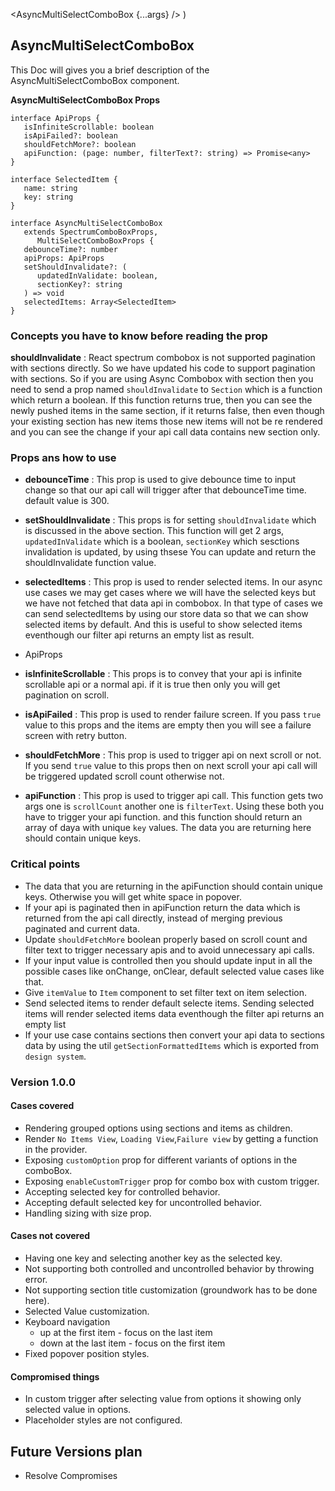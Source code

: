 

<Meta
   title='MDX/AsyncMultiSelectComboBox'
   component={AsyncMultiSelectComboBox}
/>

   <AsyncMultiSelectComboBox {...args} />
)

## AsyncMultiSelectComboBox

This Doc will gives you a brief description of the AsyncMultiSelectComboBox component.

**AsyncMultiSelectComboBox Props**

```tsx
interface ApiProps {
   isInfiniteScrollable: boolean
   isApiFailed?: boolean
   shouldFetchMore?: boolean
   apiFunction: (page: number, filterText?: string) => Promise<any>
}

interface SelectedItem {
   name: string
   key: string
}

interface AsyncMultiSelectComboBox
   extends SpectrumComboBoxProps,
      MultiSelectComboBoxProps {
   debounceTime?: number
   apiProps: ApiProps
   setShouldInvalidate?: (
      updatedInValidate: boolean,
      sectionKey?: string
   ) => void
   selectedItems: Array<SelectedItem>
}
```

### Concepts you have to know before reading the prop

**shouldInvalidate** :
React spectrum combobox is not supported pagination with sections directly. So we have updated his code to support pagination with sections.
So if you are using Async Combobox with section then you need to send a prop named `shouldInvalidate` to `Section` which is a function which return a boolean.
If this function returns true, then you can see the newly pushed items in the same section, if it returns false, then even though your existing section has new items
those new items will not be re rendered and you can see the change if your api call data contains new section only.

### Props ans how to use

-  **debounceTime** : This prop is used to give debounce time to input change so that our api call will trigger after that debounceTime time.
   default value is 300.
-  **setShouldInvalidate** : This props is for setting `shouldInvalidate` which is discussed in the above section. This function will get 2 args, `updatedInValidate` which is a boolean, `sectionKey` which sesctions invalidation is updated, by using thsese
   You can update and return the shouldInvalidate function value.
-  **selectedItems** : This prop is used to render selected items. In our async use cases we may get cases where we will have the selected keys but we have not fetched that data api in combobox. In that type of cases
   we can send selectedItems by using our store data so that we can show selected items by default. And this is useful to show selected items eventhough our filter api returns an empty list as result.

-  ApiProps
-  **isInfiniteScrollable** : This props is to convey that your api is infinite scrollable api or a normal api. if it is true then only you will get pagination on scroll.
-  **isApiFailed** : This prop is used to render failure screen. If you pass `true` value to this props and the items are empty then you will see a failure screen with retry button.
-  **shouldFetchMore** : This prop is used to trigger api on next scroll or not. If you send `true` value to this props then on next scroll your api call will be triggered updated scroll count otherwise not.
-  **apiFunction** : This prop is used to trigger api call. This function gets two args one is `scrollCount` another one is `filterText`. Using these both you have to trigger your api function.
   and this function should return an array of daya with unique `key` values. The data you are returning here should contain unique keys.

### Critical points

-  The data that you are returning in the apiFunction should contain unique keys. Otherwise you will get white space in popover.
-  If your api is paginated then in apiFunction return the data which is returned from the api call directly, instead of merging previous paginated and current data.
-  Update `shouldFetchMore` boolean properly based on scroll count and filter text to trigger necessary apis and to avoid unnecessary api calls.
-  If your input value is controlled then you should update input in all the possible cases like onChange, onClear, default selected value cases like that.
-  Give `itemValue` to `Item` component to set filter text on item selection.
-  Send selected items to render default selecte items. Sending selected items will render selected items data eventhough the filter api returns an empty list
-  If your use case contains sections then convert your api data to sections data by using the util `getSectionFormattedItems` which is exported from `design system`.

### Version 1.0.0

#### **Cases covered**

-  Rendering grouped options using sections and items as children.
-  Render `No Items View`, `Loading View`,`Failure view` by getting a function in the provider.
-  Exposing `customOption` prop for different variants of options in the comboBox.
-  Exposing `enableCustomTrigger` prop for combo box with custom trigger.
-  Accepting selected key for controlled behavior.
-  Accepting default selected key for uncontrolled behavior.
-  Handling sizing with size prop.

#### **Cases not covered**

-  Having one key and selecting another key as the selected key.
-  Not supporting both controlled and uncontrolled behavior by throwing error.
-  Not supporting section title customization (groundwork has to be done here).
-  Selected Value customization.
-  Keyboard navigation
   -  up at the first item - focus on the last item
   -  down at the last item - focus on the first item
-  Fixed popover position styles.

#### **Compromised things**

-  In custom trigger after selecting value from options it showing only selected value in options.
-  Placeholder styles are not configured.

## Future Versions plan

-  Resolve Compromises
